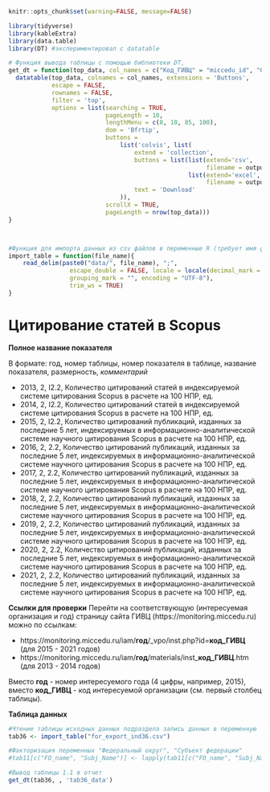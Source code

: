 
```r
knitr::opts_chunk$set(warning=FALSE, message=FALSE)
```


```r
library(tidyverse)
library(kableExtra)
library(data.table)
library(DT) #экспериментировал с datatable
```

```r
# Функция вывода таблицы с помощью библиотеки DT, 
get_dt = function(top_data, col_names = c("Код_ГИВЦ" = "miccedu_id", "Организация" = "clear_name", "2013" = "ind_2013_value", "2014" = "ind_2014_value", "2015" = "ind_2015_value", "2016" = "ind_2016_value", "2017" = "ind_2017_value", "2018" = "ind_2018_value", "2019" = "ind_2019_value", "2020" = "ind_2020_value", "2021" =  "ind_2021_value"), output_file_name) {
  datatable(top_data, colnames = col_names, extensions = 'Buttons',
            escape = FALSE,
            rownames = FALSE,
            filter = 'top',
            options = list(searching = TRUE,
                           pageLength = 10,
                           lengthMenu = c(8, 10, 85, 100),
                           dom = 'Bfrtip',
                           buttons = 
                               list('colvis', list(
                                   extend = 'collection',
                                   buttons = list(list(extend='csv',
                                                       filename = output_file_name),
                                                  list(extend='excel',
                                                       filename = output_file_name)),
                                   text = 'Download'
                               )),
                           scrollX = TRUE,
                           pageLength = nrow(top_data))) 
}



#Функция для импорта данных из csv файлов в переменные R (требует имя файла в кавычках и берет из каталока data рабочей директории проекта)
import_table = function(file_name){
    read_delim(paste0("data/", file_name), ";", 
                 escape_double = FALSE, locale = locale(decimal_mark = ",", 
                 grouping_mark = "", encoding = "UTF-8"), 
                 trim_ws = TRUE)
}
```






# Цитирование статей в Scopus  {#ind36_info}

**Полное название показателя**

В формате: год, номер таблицы, номер показателя в таблице, название показателя, размерность, *комментарий*



* 2013,	2,	I2.2,	Количество цитирований статей в индексируемой системе цитирования Scopus в расчете на 100 НПР, ед.
* 2014,	2,	I2.2,	Количество цитирований статей в индексируемой системе цитирования Scopus в расчете на 100 НПР, ед.
* 2015,	2,	I2.2,	Количество цитирований публикаций, изданных за последние 5 лет, индексируемых в информационно-аналитической системе научного цитирования Scopus в расчете на 100 НПР, ед.
* 2016, 2, 2.2, Количество цитирований публикаций, изданных за последние 5 лет, индексируемых в информационно-аналитической системе научного цитирования Scopus в расчете на 100 НПР, ед.
* 2017, 2, 2.2, Количество цитирований публикаций, изданных за последние 5 лет, индексируемых в информационно-аналитической системе научного цитирования Scopus в расчете на 100 НПР, ед.
* 2018, 2, 2.2, Количество цитирований публикаций, изданных за последние 5 лет, индексируемых в информационно-аналитической системе научного цитирования Scopus в расчете на 100 НПР, ед.
* 2019, 2, 2.2, Количество цитирований публикаций, изданных за последние 5 лет, индексируемых в информационно-аналитической системе научного цитирования Scopus в расчете на 100 НПР, ед.
* 2020, 2, 2.2, Количество цитирований публикаций, изданных за последние 5 лет, индексируемых в информационно-аналитической системе научного цитирования Scopus в расчете на 100 НПР, ед.
* 2021, 2, 2.2, Количество цитирований публикаций, изданных за последние 5 лет, индексируемых в информационно-аналитической системе научного цитирования Scopus в расчете на 100 НПР, ед.


**Ссылки для проверки**
Перейти на соответствующую (интересуемая организация и год) страницу сайта ГИВЦ (https://monitoring.miccedu.ru) можно по ссылкам:

* https://monitoring.miccedu.ru/iam/**год**/_vpo/inst.php?id=**код_ГИВЦ** (для 2015 - 2021 годов)
* https://monitoring.miccedu.ru/iam/**год**/materials/inst_**код_ГИВЦ**.htm (для 2013 - 2014 годов)

Вместо **год** - номер интересуемого года (4 цифры, например, 2015), вместо **код_ГИВЦ** - код интересуемой организации (см. первый столбец таблицы).



**Таблица данных**

```r
#Чтение таблицы исходных данных подраздела запись данных в переменную
tab36 <- import_table("for_export_ind36.csv")

#Факторизация переменных "Федеральный округ", "Субъект федерации"
#tab11[c("FO_name", "Subj_Name")] <- lapply(tab11[c("FO_name", "Subj_Name")] , factor)

```




```r
#Вывод таблицы 1.1 в отчет
get_dt(tab36, , 'tab36_data')
```



